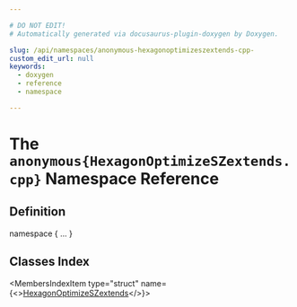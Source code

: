 ```yaml
---

# DO NOT EDIT!
# Automatically generated via docusaurus-plugin-doxygen by Doxygen.

slug: /api/namespaces/anonymous-hexagonoptimizeszextends-cpp-
custom_edit_url: null
keywords:
  - doxygen
  - reference
  - namespace

---
```





# The `anonymous{HexagonOptimizeSZextends.cpp}` Namespace Reference

<DoxygenPage pluginConfig={pluginConfig}>



## Definition

<CodeBlock>namespace &#123; ... &#125;</CodeBlock>

## Classes Index

<MembersIndex>

<MembersIndexItem
  type="struct"
  name={<><a href="/docs/api/structs/anonymous-namespace-hexagonoptimizeszextends-cpp-/hexagonoptimizeszextends">HexagonOptimizeSZextends</a></>}>
</MembersIndexItem>

</MembersIndex>


</DoxygenPage>

